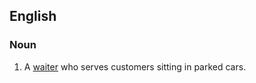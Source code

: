 ==English==

===Noun===
{{en-noun|sg=[[car]] [[hop]]}}

# A [[waiter]] who serves customers sitting in parked cars.